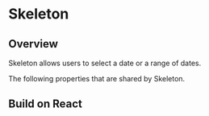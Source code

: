 
# Skeleton


## Overview

Skeleton allows users to select a date or a range of dates.

<Canvas of={SkeletonStories.Properties}></Canvas>

<Meta isTemplate />

The following properties that are shared by Skeleton.

<Controls />

## Build on React

<Source of={SkeletonStories.FrameworkReact} />